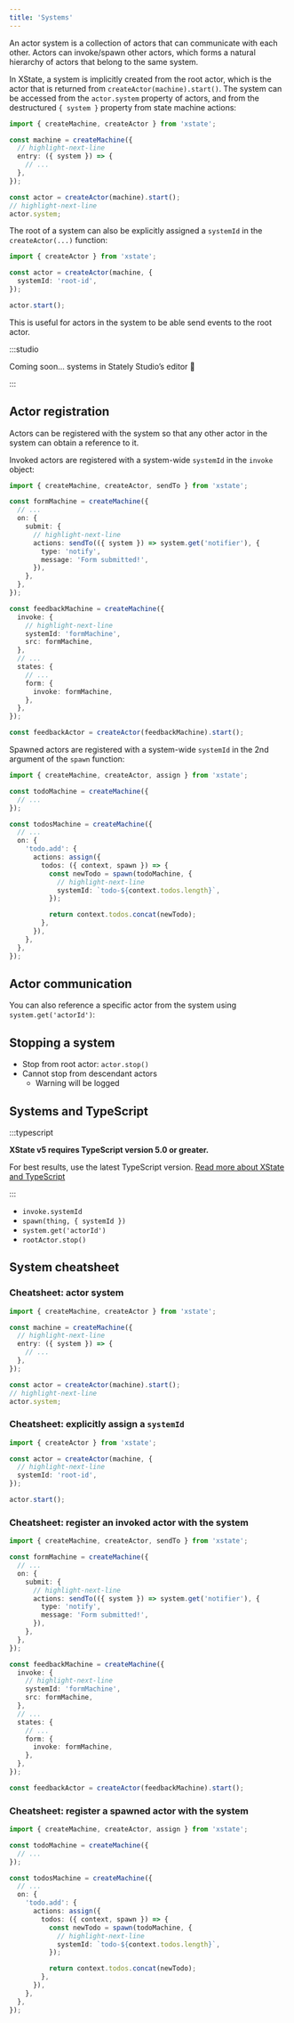 ```yaml
---
title: 'Systems'
---
```


An actor system is a collection of actors that can communicate with each other. Actors can invoke/spawn other actors, which forms a natural hierarchy of actors that belong to the same system.

In XState, a system is implicitly created from the root actor, which is the actor that is returned from `createActor(machine).start()`. The system can be accessed from the `actor.system` property of actors, and from the destructured `{ system }` property from state machine actions:

```ts
import { createMachine, createActor } from 'xstate';

const machine = createMachine({
  // highlight-next-line
  entry: ({ system }) => {
    // ...
  },
});

const actor = createActor(machine).start();
// highlight-next-line
actor.system;
```

The root of a system can also be explicitly assigned a `systemId` in the `createActor(...)` function:

```ts
import { createActor } from 'xstate';

const actor = createActor(machine, {
  systemId: 'root-id',
});

actor.start();
```

This is useful for actors in the system to be able send events to the root actor.

:::studio

Coming soon… systems in Stately Studio’s editor 🤫

:::

## Actor registration

Actors can be registered with the system so that any other actor in the system can obtain a reference to it.

Invoked actors are registered with a system-wide `systemId` in the `invoke` object:

```ts
import { createMachine, createActor, sendTo } from 'xstate';

const formMachine = createMachine({
  // ...
  on: {
    submit: {
      // highlight-next-line
      actions: sendTo(({ system }) => system.get('notifier'), {
        type: 'notify',
        message: 'Form submitted!',
      }),
    },
  },
});

const feedbackMachine = createMachine({
  invoke: {
    // highlight-next-line
    systemId: 'formMachine',
    src: formMachine,
  },
  // ...
  states: {
    // ...
    form: {
      invoke: formMachine,
    },
  },
});

const feedbackActor = createActor(feedbackMachine).start();
```

Spawned actors are registered with a system-wide `systemId` in the 2nd argument of the `spawn` function:

```ts
import { createMachine, createActor, assign } from 'xstate';

const todoMachine = createMachine({
  // ...
});

const todosMachine = createMachine({
  // ...
  on: {
    'todo.add': {
      actions: assign({
        todos: ({ context, spawn }) => {
          const newTodo = spawn(todoMachine, {
            // highlight-next-line
            systemId: `todo-${context.todos.length}`,
          });

          return context.todos.concat(newTodo);
        },
      }),
    },
  },
});
```

## Actor communication

You can also reference a specific actor from the system using `system.get('actorId')`:

## Stopping a system

- Stop from root actor: `actor.stop()`
- Cannot stop from descendant actors
  - Warning will be logged

## Systems and TypeScript

:::typescript

**XState v5 requires TypeScript version 5.0 or greater.**

For best results, use the latest TypeScript version. [Read more about XState and TypeScript](typescript.mdx)

:::

- `invoke.systemId`
- `spawn(thing, { systemId })`
- `system.get('actorId')`
- `rootActor.stop()`

## System cheatsheet

### Cheatsheet: actor system

```ts
import { createMachine, createActor } from 'xstate';

const machine = createMachine({
  // highlight-next-line
  entry: ({ system }) => {
    // ...
  },
});

const actor = createActor(machine).start();
// highlight-next-line
actor.system;
```

### Cheatsheet: explicitly assign a `systemId`

```ts
import { createActor } from 'xstate';

const actor = createActor(machine, {
  // highlight-next-line
  systemId: 'root-id',
});

actor.start();
```

### Cheatsheet: register an invoked actor with the system

```ts
import { createMachine, createActor, sendTo } from 'xstate';

const formMachine = createMachine({
  // ...
  on: {
    submit: {
      // highlight-next-line
      actions: sendTo(({ system }) => system.get('notifier'), {
        type: 'notify',
        message: 'Form submitted!',
      }),
    },
  },
});

const feedbackMachine = createMachine({
  invoke: {
    // highlight-next-line
    systemId: 'formMachine',
    src: formMachine,
  },
  // ...
  states: {
    // ...
    form: {
      invoke: formMachine,
    },
  },
});

const feedbackActor = createActor(feedbackMachine).start();
```

### Cheatsheet: register a spawned actor with the system

```ts
import { createMachine, createActor, assign } from 'xstate';

const todoMachine = createMachine({
  // ...
});

const todosMachine = createMachine({
  // ...
  on: {
    'todo.add': {
      actions: assign({
        todos: ({ context, spawn }) => {
          const newTodo = spawn(todoMachine, {
            // highlight-next-line
            systemId: `todo-${context.todos.length}`,
          });

          return context.todos.concat(newTodo);
        },
      }),
    },
  },
});
```
